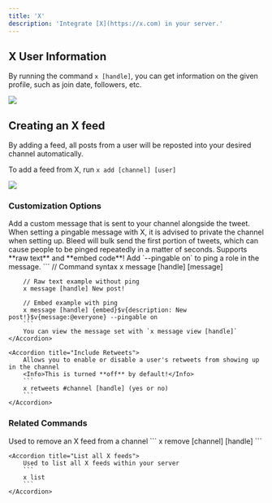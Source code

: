 ```yaml
---
title: 'X'
description: 'Integrate [X](https://x.com) in your server.'
---
```


## X User Information

By running the command `x [handle]`, you can get information on the given profile, such as join date, followers, etc.

<Frame caption="Command response showing a user's X profile" type="glass">
  <img src="https://i.postimg.cc/nhrNhcDW/image.png" />
</Frame>

## Creating an X feed

By adding a feed, all posts from a user will be reposted into your desired channel automatically.

To add a feed from X, run `x add [channel] [user]`

<Frame caption="Adding an X feed to a channel" type="glass">
  <img src="https://i.postimg.cc/85ZhcDWy/image.png" />
</Frame>

### Customization Options

<AccordionGroup>
    <Accordion title="Custom Messages">
        Add a custom message that is sent to your channel alongside the tweet.
        <Warning> When setting a pingable message with X, it is advised to private the channel when setting up. Bleed will bulk send the first portion of tweets, which can cause people to be pinged repeatedly in a matter of seconds. </Warning>
        <Tip>Supports **raw text** and **embed code**! Add `--pingable on` to ping a role in the message.</Tip>
        ```
        // Command syntax
        x message [handle] [message]

        // Raw text example without ping
        x message [handle] New post!

        // Embed example with ping
        x message [handle] {embed}$v{description: New post!}$v{message:@everyone} --pingable on
        ```
        You can view the message set with `x message view [handle]`
    </Accordion>

    <Accordion title="Include Retweets">
        Allows you to enable or disable a user's retweets from showing up in the channel
        <Info>This is turned **off** by default!</Info>
        ```
        x retweets #channel [handle] (yes or no)
        ```
    </Accordion>
</AccordionGroup>

### Related Commands

<AccordionGroup>
    <Accordion title="Remove an X feed">
        Used to remove an X feed from a channel
        ```
        x remove [channel] [handle]
        ```
    </Accordion>

    <Accordion title="List all X feeds">
        Used to list all X feeds within your server
        ```
        x list
        ```
    </Accordion>
</AccordionGroup>